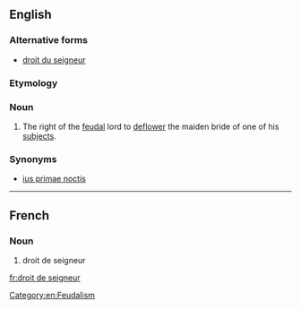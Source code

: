 ==English==

{{wikipedia}}

===Alternative forms===
* [[droit du seigneur]]

===Etymology===
{{etyl|fr|en}} {{term|[[droit]] [[de]] [[seigneur]]||the right of the lord|lang=fr}}

===Noun===
{{en-noun|head=droit de seigneur|-}}

# The right of the [[feudal]] lord to [[deflower]] the maiden bride of one of his [[subject]]s.

===Synonyms===
* [[ius primae noctis]]

[[Category:en:Feudalism]]

----

==French==

===Noun===
{{head|fr|noun|g=m|head=[[droit]] de [[seigneur]]}}

# droit de seigneur

[[fr:droit de seigneur]]